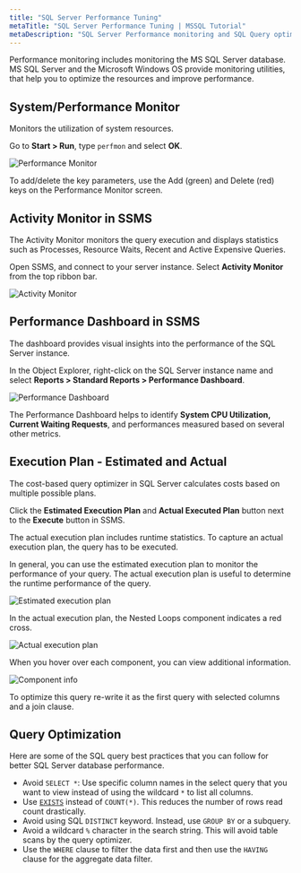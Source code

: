 ```yaml
---
title: "SQL Server Performance Tuning"
metaTitle: "SQL Server Performance Tuning | MSSQL Tutorial"
metaDescription: "SQL Server Performance monitoring and SQL Query optimization tips"
---
```


Performance monitoring includes monitoring the MS SQL Server database.
MS SQL Server and the Microsoft Windows OS provide monitoring utilities, that help you to optimize the resources and improve performance.

## System/Performance Monitor

Monitors the utilization of system resources.

Go to **Start > Run**, type `perfmon` and select **OK**.

![Performance Monitor](https://graphql-engine-cdn.hasura.io/learn-hasura/assets/database-mssql/performance/performance-monitor.png)

To add/delete the key parameters, use the Add (green) and Delete (red) keys on the Performance Monitor screen.

## Activity Monitor in SSMS

The Activity Monitor monitors the query execution and displays statistics such as Processes, Resource Waits, Recent and Active Expensive Queries.

Open SSMS, and connect to your server instance.
Select **Activity Monitor** from the top ribbon bar.

![Activity Monitor](https://graphql-engine-cdn.hasura.io/learn-hasura/assets/database-mssql/performance/activity-monitor.png)

## Performance Dashboard in SSMS

The dashboard provides visual insights into the performance of the SQL Server instance.

In the Object Explorer, right-click on the SQL Server instance name and select **Reports > Standard Reports > Performance Dashboard**.

![Performance Dashboard](https://graphql-engine-cdn.hasura.io/learn-hasura/assets/database-mssql/performance/performance-dashboard.png)

The Performance Dashboard helps to identify **System CPU Utilization, Current Waiting Requests**, and performances measured based on several other metrics.

## Execution Plan - Estimated and Actual

The cost-based query optimizer in SQL Server calculates costs based on multiple possible plans.

Click the **Estimated Execution Plan** and **Actual Executed Plan** button next to the **Execute** button in SSMS.

The actual execution plan includes runtime statistics.
To capture an actual execution plan, the query has to be executed.

In general, you can use the estimated execution plan to monitor the performance of your query.
The actual execution plan is useful to determine the runtime performance of the query.

![Estimated execution plan](https://graphql-engine-cdn.hasura.io/learn-hasura/assets/database-mssql/performance/estimated-plan.png)

In the actual execution plan, the Nested Loops component indicates a red cross.

![Actual execution plan](https://graphql-engine-cdn.hasura.io/learn-hasura/assets/database-mssql/performance/actual-plan.png)

When you hover over each component, you can view additional information.

![Component info](https://graphql-engine-cdn.hasura.io/learn-hasura/assets/database-mssql/performance/components-info.jpg)

To optimize this query re-write it as the first query with selected columns and a join clause.

## Query Optimization

Here are some of the SQL query best practices that you can follow for better SQL Server database performance.

* Avoid `SELECT *`: Use specific column names in the select query that you want to view instead of using the wildcard `*` to list all columns.
* Use [`EXISTS`](https://docs.microsoft.com/en-us/sql/t-sql/language-elements/exists-transact-sql?view=sql-server-ver15) instead of `COUNT(*)`. This reduces the number of rows read count drastically.
* Avoid using SQL `DISTINCT` keyword. Instead, use `GROUP BY` or a subquery.
* Avoid a wildcard `%` character in the search string. This will avoid table scans by the query optimizer.
* Use the `WHERE` clause to filter the data first and then use the `HAVING` clause for the aggregate data filter.
